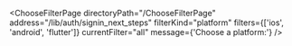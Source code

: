 

<ChooseFilterPage
  directoryPath="/ChooseFilterPage"
  address="/lib/auth/signin_next_steps"
  filterKind="platform"
  filters={['ios', 'android', 'flutter']}
  currentFilter="all"
  message={'Choose a platform:'}
/>
